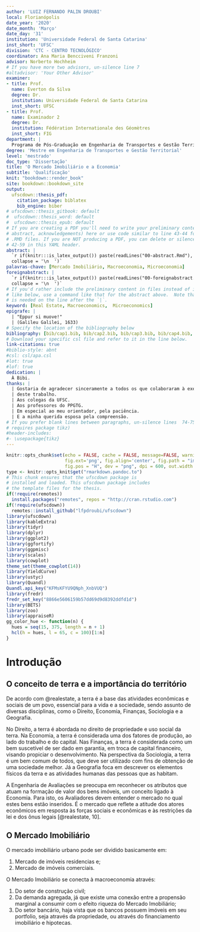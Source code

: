 ```yaml
---
author: 'LUIZ FERNANDO PALIN DROUBI'
local: Florianópolis
date_year: '2020'
date_month: 'Março'
date_day: '31'
institution: 'Universidade Federal de Santa Catarina'
inst_short: 'UFSC'
division: 'CTC - CENTRO TECNOLÓGICO'
coordinator: Ana Maria Bencciveni Franzoni
advisor: Norberto Hochheim
# If you have more two advisors, un-silence line 7
#altadvisor: 'Your Other Advisor'
examiner:
- title: Prof.
  name: Everton da Silva
  degree: Dr.
  institution: Universidade Federal de Santa Catarina
  inst_short: UFSC
- title: Prof.
  name: Examinador 2
  degree: Dr.
  institution: Fédération Internationale des Géomètres
  inst_short: FIG
department: |
  Programa de Pós-Graduação em Engenharia de Transportes e Gestão Territorial
degree: 'Mestre em Engenharia de Transportes e Gestão Territorial'
level: 'mestrado'
doc_type: 'Dissertação'
title: 'O Mercado Imobiliário e a Economia'
subtitle: 'Qualificação'
knit: "bookdown::render_book"
site: bookdown::bookdown_site
output: 
  ufscdown::thesis_pdf:
    citation_package: biblatex
    bib_engine: biber
# ufscdown::thesis_gitbook: default
#  ufscdown::thesis_word: default
#  ufscdown::thesis_epub: default
# If you are creating a PDF you'll need to write your preliminary content (e.g., 
# abstract, acknowledgements) here or use code similar to line 43-44 for the 
# .RMD files. If you are NOT producing a PDF, you can delete or silence lines 
# 42-59 in this YAML header.
abstract: |
  `r if(knitr:::is_latex_output()) paste(readLines("00-abstract.Rmd"), 
  collapse = '\n  ')`
palavras-chave: [Mercado Imobiliário, Macroeconomia, Microeconomia]
foreignabstract: |
  `r if(knitr:::is_latex_output()) paste(readLines("00-foreignabstract.Rmd"), 
  collapse = '\n  ')`
# If you'd rather include the preliminary content in files instead of inline
# like below, use a command like that for the abstract above.  Note that a tab 
# is needed on the line after the `|`.
keyword: [Real Estate, Macroeconomics,  Microeconomics]
epigrafe: |
  | "Eppur si muove!"  
  | (Galileu Galilei, 1633)
# Specify the location of the bibliography below
bibliography: [bib/cap1.bib, bib/cap2.bib, bib/cap3.bib, bib/cap4.bib, bib/cap5.bib, bib/pkgs.bib]
# Download your specific csl file and refer to it in the line below.
link-citations: true
#biblio-style: abnt
#csl: csl/apa.csl
#lot: true
#lof: true
dedication: |
  À Bibi.
thanks: |
  | Gostaria de agradecer sinceramente a todos os que colaboraram à execução 
  | deste trabalho.
  | Aos colegas da UFSC.
  | Aos professores do PPGTG.
  | Em especial ao meu orientador, pela paciência.
  | E a minha querida esposa pela compreensão.
# If you prefer blank lines between paragraphs, un-silence lines  74-75 (this 
# requires package tikz)
#header-includes:
#- \usepackage{tikz}
---
```


<!--
Above is the YAML (YAML Ain't Markup Language) header that includes a lot of 
metadata used to produce the document.  Be careful with spacing in this header!

If you'd prefer to not include a Dedication, for example, simply delete the 
section entirely, or silence (add #) them. 

If you have other LaTeX packages you would like to include, delete the # 
before header-includes and list the packages after hyphens on new lines.

If you'd like to include a comment that won't be produced in your resulting file 
enclose it in a block like this.

If you receive a duplicate label error after knitting, make sure to delete the 
index.Rmd file and then knit again.
-->

```r
knitr::opts_chunk$set(echo = FALSE, cache = FALSE, message=FALSE, warning = FALSE, 
                      fig.ext='png', fig.align='center', fig.path = "images/",
                      fig.pos = "H", dev = "png", dpi = 600, out.width = "70%")
type <- knitr::opts_knit$get("rmarkdown.pandoc.to")
# This chunk ensures that the ufscdown package is
# installed and loaded. This ufscdown package includes
# the template files for the thesis.
if(!require(remotes))
  install.packages("remotes", repos = "http://cran.rstudio.com")
if(!require(ufscdown))
  remotes::install_github("lfpdroubi/ufscdown")
library(ufscdown)
library(kableExtra)
library(tidyr)
library(dplyr)
library(ggplot2)
library(ggfortify)
library(ggpmisc)
library(scales)
library(cowplot)
theme_set(theme_cowplot(14))
library(YieldCurve)
library(ustyc)
library(Quandl)
Quandl.api_key("KFMsKFYU9QNph_XnbVUQ")
library(fredr)
fredr_set_key("8866e5606159b57dd69d9d8392ddfd1d")
library(BETS)
library(zoo)
library(appraiseR)
gg_color_hue <- function(n) {
  hues = seq(15, 375, length = n + 1)
  hcl(h = hues, l = 65, c = 100)[1:n]
}
```

<!-- On ordering the chapter files:
There are two options:
1. Name your chapter files in the order in which you want them to appear (e.g., 
01-Intro, 02-Data, 03-Conclusions). 
2. Otherwise, you can specify the order in which they appear in the 
_bookdown.yml (for PDF only).

Do not include 00(two-hyphens)prelim.Rmd and 00-abstract.Rmd in the YAML file--
they are handled in the YAML above differently for the PDF version.
-->

<!-- The {.unnumbered} option here means that the introduction will be 
"Chapter 0." You can also use {-} for no numbers
on chapters.
-->

# Introdução {#intro}

## O conceito de terra e a importância do território

De acordo com @realestate, a terra é a base das atividades econômicas e sociais
de um povo, essencial para a vida e a sociedade, sendo assunto de diversas 
disciplinas, como o Direito, Economia, Finanças, Sociologia e a Geografia.

No Direito, a terra é abordada no direito de propriedade e uso social da terra.
Na Economia, a terra é considerada uma dos fatores de produção, ao lado do
trabalho e do capital. Nas Finanças, a terra é considerada como um bem
suscetível de ser dado em garantia, em troca de capital financeiro, visando
propiciar o desenvolvimento. Na perspectiva da Sociologia, a terra é um bem
comum de todos, que deve ser utilizado com fins de obtenção de uma sociedade
melhor. Já a Geografia foca em descrever os elementos físicos da terra e as
atividades humanas das pessoas que as habitam.

A Engenharia de Avaliações se preocupa em reconhecer os atributos que atuam na
formação de valor dos bens imóveis, um conceito ligado à Economia. Para isto, os
Avaliadores devem entender o mercado no qual estes bens estão inseridos. É o
mercado que reflete a atitude dos atores econômicos em resposta às forças
sociais e econômicas e às restrições da lei e dos ônus legais [@realestate, 10].

## O Mercado Imobiliário

O mercado imobiliário urbano pode ser dividido basicamente em:

1. Mercado de imóveis residencias e;
2. Mercado de imóveis comerciais.

O Mercado Imobiliário se conecta à macroeconomia através:

1. Do setor de construção civil;
2. Da demanda agregada, já que existe uma conexão entre a propensão marginal
a consumir com o efeito riqueza do Mercado Imobiliário;
3. Do setor bancário, haja vista que os bancos possuem imóveis em seu portfolio,
seja através da propriedade, ou através do financiamento imobiliário e hipotecas.

\gls{Bacen}
